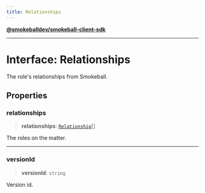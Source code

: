 ```yaml
---
title: Relationships
---
```

[**@smokeballdev/smokeball-client-sdk**](./../../../../README)

***

# Interface: Relationships

The role's relationships from Smokeball.

## Properties

### relationships

> **relationships**: [`Relationship`](./Relationship)[]

The roles on the matter.

***

### versionId

> **versionId**: `string`

Version id.
